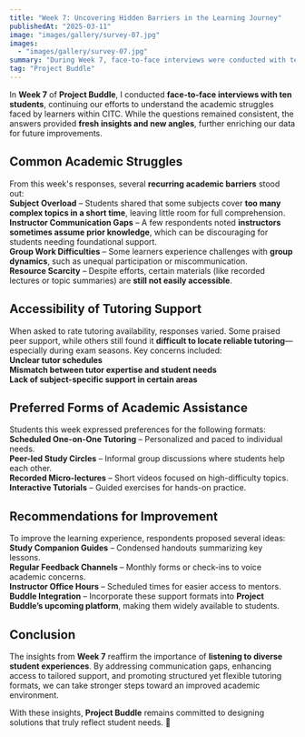 ```yaml
---
title: "Week 7: Uncovering Hidden Barriers in the Learning Journey"
publishedAt: "2025-03-11"
image: "images/gallery/survey-07.jpg"
images:
  - "images/gallery/survey-07.jpg"
summary: "During Week 7, face-to-face interviews were conducted with ten students to uncover deeper issues affecting their academic progress. The responses revealed new insights into student learning challenges and opportunities for improvement."
tag: "Project Buddle"
---
```


In **Week 7** of **Project Buddle**, I conducted **face-to-face interviews with ten students**, continuing our efforts to understand the academic struggles faced by learners within CITC. While the questions remained consistent, the answers provided **fresh insights and new angles**, further enriching our data for future improvements.

## **Common Academic Struggles**  
From this week's responses, several **recurring academic barriers** stood out:  
**Subject Overload** – Students shared that some subjects cover **too many complex topics in a short time**, leaving little room for full comprehension.  
**Instructor Communication Gaps** – A few respondents noted **instructors sometimes assume prior knowledge**, which can be discouraging for students needing foundational support.  
**Group Work Difficulties** – Some learners experience challenges with **group dynamics**, such as unequal participation or miscommunication.  
**Resource Scarcity** – Despite efforts, certain materials (like recorded lectures or topic summaries) are **still not easily accessible**.

## **Accessibility of Tutoring Support**  
When asked to rate tutoring availability, responses varied. Some praised peer support, while others still found it **difficult to locate reliable tutoring**—especially during exam seasons. Key concerns included:  
**Unclear tutor schedules**  
**Mismatch between tutor expertise and student needs**  
**Lack of subject-specific support in certain areas**

## **Preferred Forms of Academic Assistance**  
Students this week expressed preferences for the following formats:  
**Scheduled One-on-One Tutoring** – Personalized and paced to individual needs.  
**Peer-led Study Circles** – Informal group discussions where students help each other.  
**Recorded Micro-lectures** – Short videos focused on high-difficulty topics.  
**Interactive Tutorials** – Guided exercises for hands-on practice.

## **Recommendations for Improvement**  
To improve the learning experience, respondents proposed several ideas:  
**Study Companion Guides** – Condensed handouts summarizing key lessons.  
**Regular Feedback Channels** – Monthly forms or check-ins to voice academic concerns.  
**Instructor Office Hours** – Scheduled times for easier access to mentors.  
**Buddle Integration** – Incorporate these support formats into **Project Buddle’s upcoming platform**, making them widely available to students.

## **Conclusion**  
The insights from **Week 7** reaffirm the importance of **listening to diverse student experiences**. By addressing communication gaps, enhancing access to tailored support, and promoting structured yet flexible tutoring formats, we can take stronger steps toward an improved academic environment.

With these insights, **Project Buddle** remains committed to designing solutions that truly reflect student needs. 🌱
